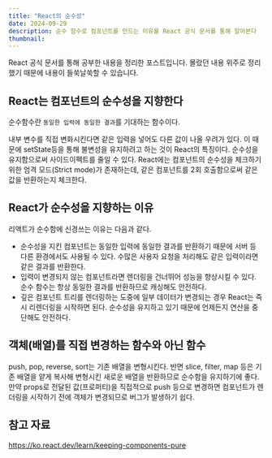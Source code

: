 ```yaml
---
title: "React의 순수성"
date: 2024-09-29
description: 순수 함수로 컴포넌트를 만드는 이유를 React 공식 문서를 통해 알아본다
thumbnail: 
---
```


React 공식 문서를 통해 공부한 내용을 정리한 포스트입니다.
몰랐던 내용 위주로 정리했기 때문에 내용이 들쑥날쑥할 수 있습니다.

## React는 컴포넌트의 순수성을 지향한다
순수함수란 `동일한 입력에 동일한 결과`를 기대하는 함수이다. 

내부 변수를 직접 변화시킨다면 같은 입력을 넣어도 다른 값이 나올 우려가 있다. 이 때문에 setState등을 통해 불변성을 유지하려고 하는 것이 React의 특징이다. 순수성을 유지함으로써 사이드이펙트를 줄일 수 있다. React에는 컴포넌트의 순수성을 체크하기 위한 엄격 모드(Strict mode)가 존재하는데, 같은 컴포넌트를 2회 호출함으로써 같은 값을 반환하는지 체크한다.


## React가 순수성을 지향하는 이유
리액트가 순수함에 신경쓰는 이유는 다음과 같다.
- 순수성을 지킨 컴포넌트는 동일한 입력에 동일한 결과를 반환하기 때문에 서버 등 다른 환경에서도 사용될 수 있다. 수많은 사용자 요청을 처리해도 같은 입력이라면 같은 결과를 반환한다.
- 입력이 변경되지 않는 컴포넌트라면 렌더링을 건너뛰어 성능을 향상시킬 수 있다. 순수 함수는 항상 동일한 결과를 반환하므로 캐싱해도 안전하다.
- 깊은 컴포넌트 트리를 렌더링하는 도중에 일부 데이터가 변경되는 경우 React는 즉시 리렌더링을 시작하면 된다. 순수성을 유지하고 있기 때문에 언제든지 연산을 중단해도 안전하다.

## 객체(배열)를 직접 변경하는 함수와 아닌 함수
push, pop, reverse, sort는 기존 배열을 변형시킨다.
반면 slice, filter, map 등은 기존 배열을 얕게 복사해 변형시킨 새로운 배열을 반환하므로 순수함을 유지하기에 좋다. 만약 props로 전달된 값(프로퍼티)을 직접적으로 push 등으로 변경하면 컴포넌트가 렌더링을 시작하기 전에 객체가 변경되므로 버그가 발생하기 쉽다.


## 참고 자료
https://ko.react.dev/learn/keeping-components-pure